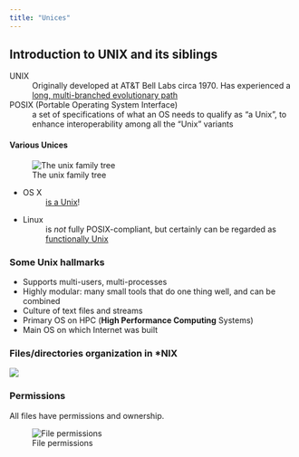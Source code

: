 ```yaml
---
title: "Unices"
---
```


## Introduction to UNIX and its siblings

UNIX
 :  Originally developed at AT&T Bell Labs circa 1970. Has
     experienced a [long, multi-branched
     evolutionary path](https://upload.wikimedia.org/wikipedia/commons/7/77/Unix_history-simple.svg)

POSIX (Portable Operating System Interface)
 :  a set of specifications of what an OS needs to qualify as "a Unix", to enhance interoperability among all the "Unix" variants


#### Various Unices

![The unix family tree](img/unix-history-simple.png)

* OS X
 :  [is a Unix](http://unix.stackexchange.com/questions/1489/is-mac-os-x-unix)!
* Linux
 :  is _not_ fully POSIX-compliant, but certainly can be
      regarded as [functionally Unix](http://en.wikipedia.org/wiki/Unix-like)
      

### Some Unix hallmarks

* Supports multi-users, multi-processes
* Highly modular: many small tools that do one thing well, and can be combined
* Culture of text files and streams
* Primary OS on HPC (**High Performance Computing** Systems)
* Main OS on which Internet was built


### Files/directories organization in *NIX


![](img/unix_filetree.gif)

### Permissions

All files have permissions and ownership.

![File permissions](img/UnixFileLongFormat.png)
